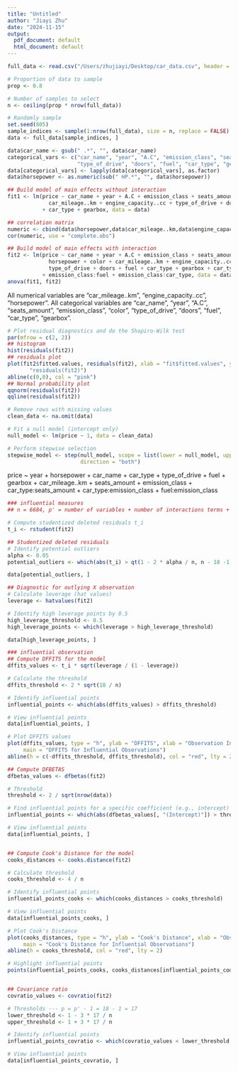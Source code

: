 ```yaml
---
title: "Untitled"
author: "Jiayi Zhu"
date: "2024-11-15"
output:
  pdf_document: default
  html_document: default
---
```


```r
full_data <- read.csv("/Users/zhujiayi/Desktop/car_data.csv", header = TRUE)

# Proportion of data to sample
prop <- 0.8

# Number of samples to select
n <- ceiling(prop * nrow(full_data))

# Randomly sample
set.seed(805)
sample_indices <- sample(1:nrow(full_data), size = n, replace = FALSE)
data <- full_data[sample_indices, ]

data$car_name <- gsub(" .*", "", data$car_name)
categorical_vars <- c("car_name", "year", "A.C", "emission_class", "seats_amount", "color", 
                      "type_of_drive", "doors", "fuel", "car_type", "gearbox")
data[categorical_vars] <- lapply(data[categorical_vars], as.factor)
data$horsepower <- as.numeric(sub(" HP.*", "", data$horsepower))

## Build model of main effects without interaction
fit1 <- lm(price ~ car_name + year + A.C + emission_class + seats_amount + horsepower + color + 
             car_mileage..km + engine_capacity..cc + type_of_drive + doors + fuel
           + car_type + gearbox, data = data)

## correlation matrix
numeric <- cbind(data$horsepower,data$car_mileage..km,data$engine_capacity..cc)
cor(numeric, use = "complete.obs")

## Build model of main effects with interaction
fit2 <- lm(price ~ car_name + year + A.C + emission_class + seats_amount + 
             horsepower + color + car_mileage..km + engine_capacity..cc + 
             type_of_drive + doors + fuel + car_type + gearbox + car_type:seats_amount
           + emission_class:fuel + emission_class:car_type, data = data)
anova(fit1, fit2)
```
All numerical variables are "car_mileage..km", "engine_capacity..cc", "horsepower". 
All categorical variables are "car_name", "year", "A.C", "seats_amount", "emission_class", "color", 
"type_of_drive", "doors", "fuel", "car_type", "gearbox".

```r
# Plot residual diagnostics and do the Shapiro-Wilk test
par(mfrow = c(2, 2))
## histogram
hist(residuals(fit2))
## residuals plot
plot(fit2$fitted.values, residuals(fit2), xlab = "fit$fitted.values", ylab = 
       "residuals(fit2)")
abline(c(0,0), col = "pink")
## Normal probability plot
qqnorm(residuals(fit2))
qqline(residuals(fit2))
```

```r
# Remove rows with missing values
clean_data <- na.omit(data)

# Fit a null model (intercept only)
null_model <- lm(price ~ 1, data = clean_data)

# Perform stepwise selection
stepwise_model <- step(null_model, scope = list(lower = null_model, upper = fit2), 
                       direction = "both")
```
price ~ year + horsepower + car_name + car_type + type_of_drive + 
    fuel + gearbox + car_mileage..km + seats_amount + emission_class + 
    car_type:seats_amount + car_type:emission_class + fuel:emission_class


```r
### influential measures
## n = 6684, p' = number of variables + number of interactions terms + 1 = 14 + 3 + 1 = 18

# Compute studentized deleted residuals t_i
t_i <- rstudent(fit2)

## Studentized deleted residuals
# Identify potential outliers
alpha <- 0.05
potential_outliers <- which(abs(t_i) > qt(1 - 2 * alpha / n, n - 18 -1))

data[potential_outliers, ]

## Diagnostic for outlying X observation
# Calculate leverage (hat values)
leverage <- hatvalues(fit2)

# Identify high leverage points by 0.5
high_leverage_threshold <- 0.5
high_leverage_points <- which(leverage > high_leverage_threshold)

data[high_leverage_points, ]
```

```r
### influential observation
## Compute DFFITS for the model
dffits_values <- t_i * sqrt(leverage / (1 - leverage))

# Calculate the threshold 
dffits_threshold <- 2 * sqrt(18 / n)

# Identify influential points
influential_points <- which(abs(dffits_values) > dffits_threshold)

# View influential points
data[influential_points, ]

# Plot DFFITS values
plot(dffits_values, type = "h", ylab = "DFFITS", xlab = "Observation Index", 
     main = "DFFITS for Influential Observations")
abline(h = c(-dffits_threshold, dffits_threshold), col = "red", lty = 2)

## Compute DFBETAS
dfbetas_values <- dfbetas(fit2)

# Threshold
threshold <- 2 / sqrt(nrow(data))

# Find influential points for a specific coefficient (e.g., intercept)
influential_points <- which(abs(dfbetas_values[, "(Intercept)"]) > threshold)

# View influential points
data[influential_points, ]


## Compute Cook's Distance for the model
cooks_distances <- cooks.distance(fit2)

# Calculate threshold
cooks_threshold <- 4 / n

# Identify influential points
influential_points_cooks <- which(cooks_distances > cooks_threshold)

# View influential points
data[influential_points_cooks, ]

# Plot Cook's Distance
plot(cooks_distances, type = "h", ylab = "Cook's Distance", xlab = "Observation Index", 
     main = "Cook's Distance for Influential Observations")
abline(h = cooks_threshold, col = "red", lty = 2)

# Highlight influential points
points(influential_points_cooks, cooks_distances[influential_points_cooks], col = "blue", pch = 19)


## Covariance ratio
covratio_values <- covratio(fit2)

# Thresholds --- p = p' - 1 = 18 - 1 = 17
lower_threshold <- 1 - 3 * 17 / n
upper_threshold <- 1 + 3 * 17 / n

# Identify influential points
influential_points_covratio <- which(covratio_values < lower_threshold | covratio_values > upper_threshold)

# View influential points
data[influential_points_covratio, ]
```
